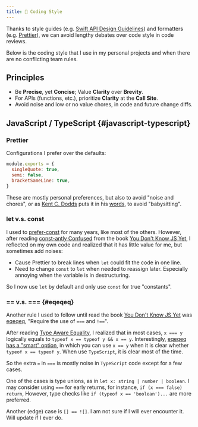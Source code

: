 ```yaml
---
title: 💭 Coding Style
---
```


Thanks to style guides (e.g. [Swift API Design Guidelines](https://www.swift.org/documentation/api-design-guidelines/))
and formatters (e.g. [Prettier](https://prettier.io/)),
we can avoid lengthy debates over code style in code reviews.

Below is the coding style that I use in my personal projects and when there are
no conflicting team rules.

## Principles

- Be **Precise**, yet **Concise**; Value **Clarity** over **Brevity**.
- For APIs (functions, etc.), prioritize **Clarity** at the **Call Site**.
- Avoid noise and low or no value chores, in code and future change diffs.

## JavaScript / TypeScript {#javascript-typescript}

### Prettier

Configurations I prefer over the defaults:

```javascript title="prettier.config.js"
module.exports = {
  singleQuote: true,
  semi: false,
  bracketSameLine: true,
}
```

These are mostly personal preferences, but also to avoid "noise and chores",
or as [Kent C. Dodds](https://www.epicweb.dev/contributors/kent-c-dodds)
puts it in his [words](https://www.epicweb.dev/your-code-style-does-matter-actually),
to avoid "babysitting".

### let v.s. const

I used to [prefer-const](https://eslint.org/docs/latest/rules/prefer-const)
for many years, like most of the others. However, after reading
[const-antly Confused](https://github.com/getify/You-Dont-Know-JS/blob/2nd-ed/scope-closures/apA.md#const-antly-confused)
from the book [You Don't Know JS Yet](https://github.com/getify/You-Dont-Know-JS/tree/2nd-ed),
I reflected on my own code and realized that it has little value for me,
but sometimes add noises:

- Cause Prettier to break lines when `let` could fit the code in one line.
- Need to change `const` to `let` when needed to reassign later.
  Especially annoying when the variable is in destructuring.

So I now use `let` by default and only use `const` for true "constants".

### == v.s. === {#eqeqeq}

Another rule I used to follow until read the book
[You Don't Know JS Yet](https://github.com/getify/You-Dont-Know-JS/tree/2nd-ed)
was [eqeqeq](https://eslint.org/docs/latest/rules/eqeqeq),
"Require the use of `===` and `!==`".

After reading [Type Aware Equality](https://github.com/getify/You-Dont-Know-JS/blob/2nd-ed/types-grammar/ch4.md#type-aware-equality),
I realized that in most cases, `x === y` logically equals to
`typeof x == typeof y && x == y`. Interestingly,
[eqeqeq has a "smart" option](https://eslint.org/docs/latest/rules/eqeqeq#smart),
in which you can use `x == y` when it is clear whether `typeof x == typeof y`.
When use `TypeScript`, it is clear most of the time.

So the extra `=` in `===` is mostly noise in `TypeScript` code except for a few cases.

One of the cases is type unions, as in `let x: string | number | boolean`.
I may consider using `===` for early returns, for instance, `if (x === false) return`,
However, type checks like `if (typeof x == 'boolean')...` are more preferred.

Another (edge) case is `[] == ![]`. I am not sure if I will ever encounter it.
Will update if I ever do.
